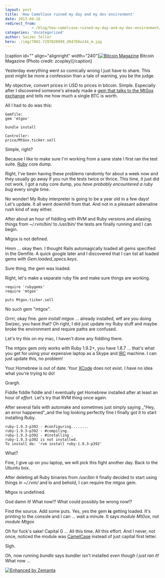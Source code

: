 ```yaml
---
layout: post
title: 'How CamelCase ruined my day and my dev environment'
date: 2013-04-16
redirect_from: 
            - /blog/how-camelcase-ruined-my-day-and-my-dev-environment/swizec/6129
categories: 'Uncategorized'
author: Swizec Teller
hero: ./img/7082-7297820998_d94789a144_m.jpg
---
```

\[caption id="" align="alignright" width="240"][![Bitcoin Magazine](./img/7082-7297820998_d94789a144_m.jpg "Bitcoin Magazine")](http://www.flickr.com/photos/22823034@N00/7297820998) Bitcoin Magazine (Photo credit: zcopley)\[/caption]



Yesterday everything went so comically wrong I just have to share. This post might be more a confession than a tale of warning, you be the judge.



My objective, convert prices in USD to prices in bitcoin. Simple. Especially after I discovered someone's already made a [gem that talks to the MtGox exchange](https://github.com/sferik/mtgox) and tells me how much a single BTC is worth.



All I had to do was this:

```
Gemfile:
gem 'mtgox'

bundle install

Controller:
price/MtGox.ticker.sell
```

Simple, right?



Because I like to make sure I'm working from a sane state I first ran the test suite. [Ruby](http://www.ruby-lang.org/ "Ruby (programming language)") core dump.



Right, I've been having these problems randomly for about a week now and they usually go away if you run the tests twice or thrice. This time, it just did not work. I got a ruby core dump, _you have probably encountered a ruby bug_ every single time.



No wonder! My Ruby interpreter is going to be a year old in a few days! Let's update. It all went downhill from that. And not in a pleasant adrenaline rush kind of way either.



After about an hour of fiddling with RVM and Ruby versions and aliasing things from _~/.rvm/bin/_ to _/usr/bin/_ the tests are finally running and I can begin.



Mtgox is not defined.



Hmm ... okay then. I thought Rails automagically loaded all gems specified in the Gemfile. A quick google later and I discovered that I can list all loaded gems with _Gem.loaded_specs.keys_.



Sure thing, the gem was loaded.



Right, let's make a separate ruby file and make sure things are working.

```
require 'rubygems'
require 'mtgox'

puts Mtgox.ticker.sell
```

No such gem "mtgox".



Grrrr, okay fine. _gem install mtgox_ ... already installed, wtf are you doing Swizec, you have that? Oh right, I did just update my Ruby stuff and maybe broke the environment and require paths are confused.



Let's try this on my mac, I haven't done any fiddling there.



The mtgox gem only works with Ruby 1.9.2+, you have 1.8.7 ... that's what you get for using your expensive laptop as a Skype and [IRC](http://en.wikipedia.org/wiki/Internet_Relay_Chat "Internet Relay Chat") machine. I can just update this, no problem!



Your Homebrew is out of date. Your [XCode](http://developer.apple.com/tools/xcode/ "Xcode") does not exist. I have no idea what you're trying to do!



Grargh.



Fiddle fiddle fiddle and I eventually get Homebrew installed after at least an hour of _effort_. Let's try that RVM thing once again.



After several fails with automake and sometimes just simply saying _"Hey, an error happened"_and the log looking perfectly fine I finally got it to start installing Ruby.

```
ruby-1.9.3-p392 - #configuring........
ruby-1.9.3-p392 - #compiling.
ruby-1.9.3-p392 - #installing .
ruby-1.9.3-p392 is not installed.
To install do: 'rvm install ruby-1.9.3-p392'
```

What?



Fine, I give up on you laptop, we will pick this fight another day. Back to the Ubuntu box.



After deleting all Ruby binaries from _/usr/bin_ it finally decided to start using things in _~/.rvm/_ and lo and behold, I can require the mtgox gem.



Mtgox is undefined.



God damn it! What now!? What could possibly be wrong now!?



Find the source. Add some puts. Yes, yes the gem **is** getting loaded. It's printing to the console and I can ... wait a minute. It says _module MtGox_, not _module Mtgox_



Oh for fuck's sake! Capital G ... All this time. All this effort. And I never, not once, noticed the module was [CamelCase](http://en.wikipedia.org/wiki/CamelCase "CamelCase") instead of just capital first letter.



Sigh.



Oh, now running _bundle_ says bundler isn't installed _even though I just ran it!_ What now ...

[![Enhanced by Zemanta](http://img.zemanta.com/zemified_e.png?x-id=95c13b44-f693-4055-889c-13011575bd3e)](http://www.zemanta.com/?px "Enhanced by Zemanta")
